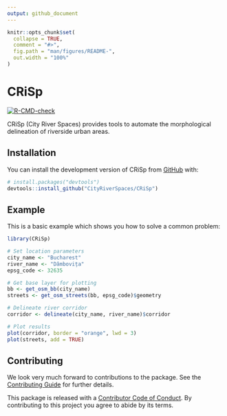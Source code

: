 ```yaml
---
output: github_document
---
```


<!-- README.md is generated from README.Rmd. Please edit that file -->

```r
knitr::opts_chunk$set(
  collapse = TRUE,
  comment = "#>",
  fig.path = "man/figures/README-",
  out.width = "100%"
)
```

# CRiSp

<!-- badges: start -->
[![R-CMD-check](https://github.com/CityRiverSpaces/CRiSp/actions/workflows/R-CMD-check.yaml/badge.svg)](https://github.com/CityRiverSpaces/CRiSp/actions/workflows/R-CMD-check.yaml)
<!-- badges: end -->

CRiSp (City River Spaces) provides tools to automate the morphological delineation of riverside urban areas.

## Installation

You can install the development version of CRiSp from [GitHub](https://github.com/) with:

``` r
# install.packages("devtools")
devtools::install_github("CityRiverSpaces/CRiSp")
```

## Example

This is a basic example which shows you how to solve a common problem:

```r
library(CRiSp)

# Set location parameters
city_name <- "Bucharest"
river_name <- "Dâmbovița"
epsg_code <- 32635

# Get base layer for plotting
bb <- get_osm_bb(city_name)
streets <- get_osm_streets(bb, epsg_code)$geometry

# Delineate river corridor
corridor <- delineate(city_name, river_name)$corridor

# Plot results
plot(corridor, border = "orange", lwd = 3)
plot(streets, add = TRUE)
```

## Contributing

We look very much forward to contributions to the package. See the [Contributing Guide](.github/CONTRIBUTING.md) for further details.

This package is released with a [Contributor Code of Conduct](.github/CODE_OF_CONDUCT.md). By contributing to this project you agree to abide by its terms.
